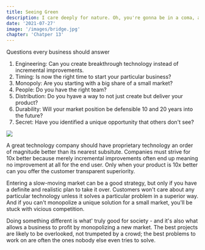 ```yaml
---
title: Seeing Green 
description: I care deeply for nature. Oh, you're gonna be in a coma, all right. He'll want to use your yacht, and I don't want this thing smelling like fish. Get me a vodka rocks. And a piece of toast. No! I was ashamed to be SEEN with you. I like being with you.
date: '2021-07-27'
image: '/images/bridge.jpg'
chapter: 'Chatper 13'
---
```


Questions every business should answer
1. Engineering: Can you create breakthrough technology instead of incremental improvements.
2. Timing: Is now the right time to start your particular business?
3. Monopoly: Are you starting with a big share of a small market?
4. People: Do you have the right team?
5. Distribution: Do you hyave a way to not just create but deliver your product?
6. Durability: Will your market position be defensible 10 and 20 years into the future?
7. Secret: Have you identified a unique opportunity that others don't see? 

<div className="flex flex-col items-center mt-12 mb-12">
  <Image src="/zero-to-one/13.seeing-green/1-everything-right.png" width={600} height={337.5}/>
</div>

A great technology company should have proprietary technology an order of magnitude better than its nearest subsitute. Companies must strive for 10x better because merely incremental improvements often end up meaning no improvement at all for the end user. Only when your product is 10x better can you offer the customer transparent superiority.

Entering a slow-moving market can be a good strategy, but only if you have a definite and realistic plan to take it over. Customers won't care about any particular technology unless it solves a particular problem in a superior way. And if you can't monopolize a unique solution for a small market, you'll be stuck with vicious competition. 

Doing something different is what' truly good for society - and it's also what allows a business to profit by monopolizing a new market. The best projects are likely to be overlooked, not trumpeted by a crowd; the best problems to work on are often the ones nobody else even tries to solve. 
